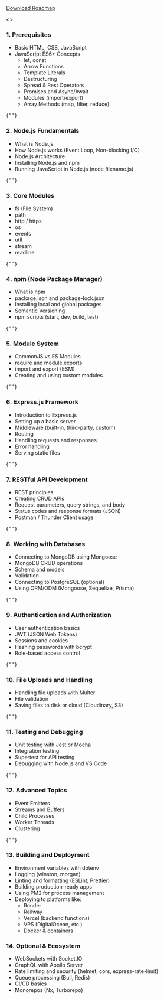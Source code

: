 <div className="mt-10 flex justify-center">
  <a
    href="/roadmap/nodejs-roadmap.pdf"
    download
    className="inline-block px-4 py-2 bg-blue-600 text-white font-medium rounded hover:bg-blue-700 transition"
  >
    Download Roadmap
  </a>
</div>

<>
  <h3 className="text-xl font-semibold mb-2 mt-6">1. Prerequisites</h3>
  <ul className="list-disc list-inside space-y-1 text-base text-gray-800">
    <li>Basic HTML, CSS, JavaScript</li>
    <li>
      JavaScript ES6+ Concepts
      <ul className="list-disc list-inside ml-5 space-y-1">
        <li>let, const</li>
        <li>Arrow Functions</li>
        <li>Template Literals</li>
        <li>Destructuring</li>
        <li>Spread & Rest Operators</li>
        <li>Promises and Async/Await</li>
        <li>Modules (import/export)</li>
        <li>Array Methods (map, filter, reduce)</li>
      </ul>
    </li>
  </ul>

{" "}

<h3 className="text-xl font-semibold mb-2 mt-6">2. Node.js Fundamentals</h3>
<ul className="list-disc list-inside space-y-1 text-gray-800">
  <li>What is Node.js</li>
  <li>How Node.js works (Event Loop, Non-blocking I/O)</li>
  <li>Node.js Architecture</li>
  <li>Installing Node.js and npm</li>
  <li>Running JavaScript in Node.js (node filename.js)</li>
</ul>

{" "}

<h3 className="text-xl font-semibold mb-2 mt-6">3. Core Modules</h3>
<ul className="list-disc list-inside space-y-1 text-gray-800">
  <li>fs (File System)</li>
  <li>path</li>
  <li>http / https</li>
  <li>os</li>
  <li>events</li>
  <li>util</li>
  <li>stream</li>
  <li>readline</li>
</ul>

{" "}

<h3 className="text-xl font-semibold mb-2 mt-6">
  4. npm (Node Package Manager)
</h3>
<ul className="list-disc list-inside space-y-1 text-gray-800">
  <li>What is npm</li>
  <li>package.json and package-lock.json</li>
  <li>Installing local and global packages</li>
  <li>Semantic Versioning</li>
  <li>npm scripts (start, dev, build, test)</li>
</ul>

{" "}

<h3 className="text-xl font-semibold mb-2 mt-6">5. Module System</h3>
<ul className="list-disc list-inside space-y-1 text-gray-800">
  <li>CommonJS vs ES Modules</li>
  <li>require and module.exports</li>
  <li>import and export (ESM)</li>
  <li>Creating and using custom modules</li>
</ul>

{" "}

<h3 className="text-xl font-semibold mb-2 mt-6">6. Express.js Framework</h3>
<ul className="list-disc list-inside space-y-1 text-gray-800">
  <li>Introduction to Express.js</li>
  <li>Setting up a basic server</li>
  <li>Middleware (built-in, third-party, custom)</li>
  <li>Routing</li>
  <li>Handling requests and responses</li>
  <li>Error handling</li>
  <li>Serving static files</li>
</ul>

{" "}

<h3 className="text-xl font-semibold mb-2 mt-6">7. RESTful API Development</h3>
<ul className="list-disc list-inside space-y-1 text-gray-800">
  <li>REST principles</li>
  <li>Creating CRUD APIs</li>
  <li>Request parameters, query strings, and body</li>
  <li>Status codes and response formats (JSON)</li>
  <li>Postman / Thunder Client usage</li>
</ul>

{" "}

<h3 className="text-xl font-semibold mb-2 mt-6">8. Working with Databases</h3>
<ul className="list-disc list-inside space-y-1 text-gray-800">
  <li>Connecting to MongoDB using Mongoose</li>
  <li>MongoDB CRUD operations</li>
  <li>Schema and models</li>
  <li>Validation</li>
  <li>Connecting to PostgreSQL (optional)</li>
  <li>Using ORM/ODM (Mongoose, Sequelize, Prisma)</li>
</ul>

{" "}

<h3 className="text-xl font-semibold mb-2 mt-6">
  9. Authentication and Authorization
</h3>
<ul className="list-disc list-inside space-y-1 text-gray-800">
  <li>User authentication basics</li>
  <li>JWT (JSON Web Tokens)</li>
  <li>Sessions and cookies</li>
  <li>Hashing passwords with bcrypt</li>
  <li>Role-based access control</li>
</ul>

{" "}

<h3 className="text-xl font-semibold mb-2 mt-6">
  10. File Uploads and Handling
</h3>
<ul className="list-disc list-inside space-y-1 text-gray-800">
  <li>Handling file uploads with Multer</li>
  <li>File validation</li>
  <li>Saving files to disk or cloud (Cloudinary, S3)</li>
</ul>

{" "}

<h3 className="text-xl font-semibold mb-2 mt-6">11. Testing and Debugging</h3>
<ul className="list-disc list-inside space-y-1 text-gray-800">
  <li>Unit testing with Jest or Mocha</li>
  <li>Integration testing</li>
  <li>Supertest for API testing</li>
  <li>Debugging with Node.js and VS Code</li>
</ul>

{" "}

<h3 className="text-xl font-semibold mb-2 mt-6">12. Advanced Topics</h3>
<ul className="list-disc list-inside space-y-1 text-gray-800">
  <li>Event Emitters</li>
  <li>Streams and Buffers</li>
  <li>Child Processes</li>
  <li>Worker Threads</li>
  <li>Clustering</li>
</ul>

{" "}

<h3 className="text-xl font-semibold mb-2 mt-6">13. Building and Deployment</h3>
<ul className="list-disc list-inside space-y-1 text-gray-800">
  <li>Environment variables with dotenv</li>
  <li>Logging (winston, morgan)</li>
  <li>Linting and formatting (ESLint, Prettier)</li>
  <li>Building production-ready apps</li>
  <li>Using PM2 for process management</li>
  <li>
    Deploying to platforms like:
    <ul className="list-disc list-inside ml-5 space-y-1">
      <li>Render</li>
      <li>Railway</li>
      <li>Vercel (backend functions)</li>
      <li>VPS (DigitalOcean, etc.)</li>
      <li>Docker & containers</li>
    </ul>
  </li>
</ul>

  <h3 className="text-xl font-semibold mb-2 mt-6">14. Optional & Ecosystem</h3>
  <ul className="list-disc list-inside space-y-1 text-gray-800 mb-10">
    <li>WebSockets with Socket.IO</li>
    <li>GraphQL with Apollo Server</li>
    <li>Rate limiting and security (helmet, cors, express-rate-limit)</li>
    <li>Queue processing (Bull, Redis)</li>
    <li>CI/CD basics</li>
    <li>Monorepos (Nx, Turborepo)</li>
  </ul>
</>
